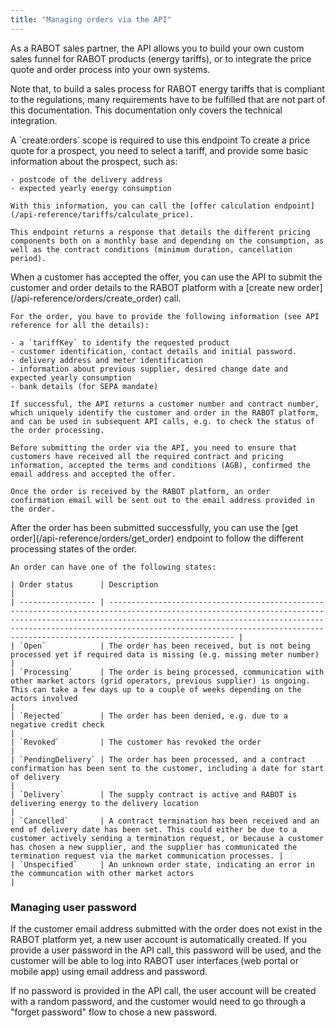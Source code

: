 ```yaml
---
title: "Managing orders via the API"
---
```


As a RABOT sales partner, the API allows you to build your own custom sales funnel for RABOT products (energy tariffs), or to integrate the price quote and order process into your own systems.

Note that, to build a sales process for RABOT energy tariffs that is compliant to the regulations, many requirements have to be fulfilled that are not part of this documentation. This documentation only covers the technical integration.

<Note>
  A `create:orders` scope is required to use this endpoint
</Note>

<Steps>
  <Step title="Create a price quote" titleSize="h3">
    To create a price quote for a prospect, you need to select a tariff, and provide some basic information about the prospect, such as:

    - postcode of the delivery address
    - expected yearly energy consumption

    With this information, you can call the [offer calculation endpoint](/api-reference/tariffs/calculate_price).

    This endpoint returns a response that details the different pricing components both on a monthly base and depending on the consumption, as well as the contract conditions (minimum duration, cancellation period).
  </Step>
  <Step title="Submit the order" titleSize="h3">
    When a customer has accepted the offer, you can use the API to submit the customer and order details to the RABOT platform with a [create new order](/api-reference/orders/create_order) call.


    For the order, you have to provide the following information (see API reference for all the details):

    - a `tariffKey` to identify the requested product
    - customer identification, contact details and initial password.
    - delivery address and meter identification
    - information about previous supplier, desired change date and expected yearly consumption
    - bank details (for SEPA mandate)

    If successful, the API returns a customer number and contract number, which uniquely identify the customer and order in the RABOT platform, and can be used in subsequent API calls, e.g. to check the status of the order processing.

    Before submitting the order via the API, you need to ensure that customers have received all the required contract and pricing information, accepted the terms and conditions (AGB), confirmed the email address and accepted the offer.

    Once the order is received by the RABOT platform, an order confirmation email will be sent out to the email address provided in the order.
  </Step>
  <Step title="Check order status" titleSize="h3">
    After the order has been submitted successfully, you can use the [get order](/api-reference/orders/get_order) endpoint to follow the different processing states of the order.

    An order can have one of the following states:

    | Order status      | Description                                                                                                                                                                                                                                                                                                          |
    | ----------------- | -------------------------------------------------------------------------------------------------------------------------------------------------------------------------------------------------------------------------------------------------------------------------------------------------------------------- |
    | `Open`            | The order has been received, but is not being processed yet if required data is missing (e.g. missing meter number)                                                                                                                                                                                                  |
    | `Processing`      | The order is being processed, communication with other market actors (grid operators, previous supplier) is ongoing. This can take a few days up to a couple of weeks depending on the actors involved                                                                                                               |
    | `Rejected`        | The order has been denied, e.g. due to a negative credit check                                                                                                                                                                                                                                                       |
    | `Revoked`         | The customer has revoked the order                                                                                                                                                                                                                                                                                   |
    | `PendingDelivery` | The order has been processed, and a contract confirmation has been sent to the customer, including a date for start of delivery                                                                                                                                                                                      |
    | `Delivery`        | The supply contract is active and RABOT is delivering energy to the delivery location                                                                                                                                                                                                                                |
    | `Cancelled`       | A contract termination has been received and an end of delivery date has been set. This could either be due to a customer actively sending a termination request, or because a customer has chosen a new supplier, and the supplier has communicated the termination request via the market communication processes. |
    | `Unspecified`     | An unknown order state, indicating an error in the communcation with other market actors                                                                                                                                                                                                                             |
  </Step>
</Steps>

### Managing user password

If the customer email address submitted with the order does not exist in the RABOT platform yet, a new user account is automatically created. If you provide a user password in the API call, this password will be used, and the customer will be able to log into RABOT user interfaces (web portal or mobile app) using email address and password.

If no password is provided in the API call, the user account will be created with a random password, and the customer would need to go through a "forget password" flow to chose a new password.